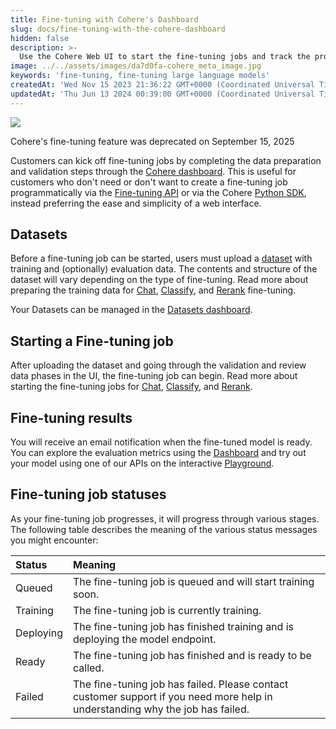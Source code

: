 ```yaml
---
title: Fine-tuning with Cohere's Dashboard
slug: docs/fine-tuning-with-the-cohere-dashboard
hidden: false
description: >-
  Use the Cohere Web UI to start the fine-tuning jobs and track the progress.
image: ../../assets/images/da7d0fa-cohere_meta_image.jpg
keywords: 'fine-tuning, fine-tuning large language models'
createdAt: 'Wed Nov 15 2023 21:36:22 GMT+0000 (Coordinated Universal Time)'
updatedAt: 'Thu Jun 13 2024 00:39:00 GMT+0000 (Coordinated Universal Time)'
---
```

![](../../assets/images/be2ccc8-image.png)

<Warning>
Cohere's fine-tuning feature was deprecated on September 15, 2025
</Warning>

Customers can kick off fine-tuning jobs by completing the data preparation and validation steps through the [Cohere dashboard](https://dashboard.cohere.com/fine-tuning). This is useful for customers who don't need or don't want to create a fine-tuning job programmatically via the [Fine-tuning API](/reference/listfinetunedmodels) or via the Cohere [Python SDK](/docs/fine-tuning), instead preferring the ease and simplicity of a web interface.

## Datasets

Before a fine-tuning job can be started, users must upload a [dataset](/docs/datasets) with training and (optionally) evaluation data. The contents and structure of the dataset will vary depending on the type of fine-tuning. Read more about preparing the training data for [Chat](/docs/chat-preparing-the-data), [Classify](/docs/classify-preparing-the-data), and [Rerank](/docs/rerank-preparing-the-data) fine-tuning.

Your Datasets can be managed in the [Datasets dashboard](https://dashboard.cohere.com/datasets).

## Starting a Fine-tuning job

After uploading the dataset and going through the validation and review data phases in the UI, the fine-tuning job can begin. Read more about starting the fine-tuning jobs for [Chat](/docs/chat-starting-the-training), [Classify](/docs/classify-starting-the-training), and [Rerank](/docs/rerank-starting-the-training).

## Fine-tuning results

You will receive an email notification when the fine-tuned model is ready. You can explore the evaluation metrics using the [Dashboard](https://dashboard.cohere.com/fine-tuning) and try out your model using one of our APIs on the interactive [Playground](https://dashboard.cohere.com/welcome/login?redirect_uri=/playground/chat).

## Fine-tuning job statuses

As your fine-tuning job progresses, it will progress through various stages. The following table describes the meaning of the various status messages you might encounter:

| Status    | Meaning                                                                                                                        |
| :-------- | :----------------------------------------------------------------------------------------------------------------------------- |
| Queued    | The fine-tuning job is queued and will start training soon.                                                                    |
| Training  | The fine-tuning job is currently training.                                                                                     |
| Deploying | The fine-tuning job has finished training and is deploying the model endpoint.                                                 |
| Ready     | The fine-tuning job has finished and is ready to be called.                                                                    |
| Failed    | The fine-tuning job has failed. Please contact customer support if you need more help in understanding why the job has failed. |

